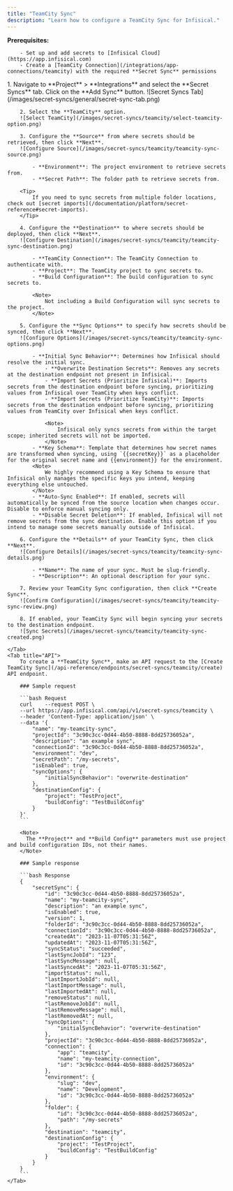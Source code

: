 ```yaml
---
title: "TeamCity Sync"
description: "Learn how to configure a TeamCity Sync for Infisical."
---
```


**Prerequisites:**

        - Set up and add secrets to [Infisical Cloud](https://app.infisical.com)
        - Create a [TeamCity Connection](/integrations/app-connections/teamcity) with the required **Secret Sync** permissions

<Tabs>
    <Tab title="Infisical UI">
        1. Navigate to **Project** > **Integrations** and select the **Secret Syncs** tab. Click on the **Add Sync** button.
        ![Secret Syncs Tab](/images/secret-syncs/general/secret-sync-tab.png)

        2. Select the **TeamCity** option.
        ![Select TeamCity](/images/secret-syncs/teamcity/select-teamcity-option.png)

        3. Configure the **Source** from where secrets should be retrieved, then click **Next**.
        ![Configure Source](/images/secret-syncs/teamcity/teamcity-sync-source.png)

            - **Environment**: The project environment to retrieve secrets from.
            - **Secret Path**: The folder path to retrieve secrets from.

        <Tip>
            If you need to sync secrets from multiple folder locations, check out [secret imports](/documentation/platform/secret-reference#secret-imports).
        </Tip>

        4. Configure the **Destination** to where secrets should be deployed, then click **Next**.
        ![Configure Destination](/images/secret-syncs/teamcity/teamcity-sync-destination.png)

            - **TeamCity Connection**: The TeamCity Connection to authenticate with.
            - **Project**: The TeamCity project to sync secrets to.
            - **Build Configuration**: The build configuration to sync secrets to.

            <Note>
                Not including a Build Configuration will sync secrets to the project.
            </Note>

        5. Configure the **Sync Options** to specify how secrets should be synced, then click **Next**.
        ![Configure Options](/images/secret-syncs/teamcity/teamcity-sync-options.png)

            - **Initial Sync Behavior**: Determines how Infisical should resolve the initial sync.
                - **Overwrite Destination Secrets**: Removes any secrets at the destination endpoint not present in Infisical.
                - **Import Secrets (Prioritize Infisical)**: Imports secrets from the destination endpoint before syncing, prioritizing values from Infisical over TeamCity when keys conflict.
                - **Import Secrets (Prioritize TeamCity)**: Imports secrets from the destination endpoint before syncing, prioritizing values from TeamCity over Infisical when keys conflict.

                <Note>
                    Infisical only syncs secrets from within the target scope; inherited secrets will not be imported.
                </Note>
            - **Key Schema**: Template that determines how secret names are transformed when syncing, using `{{secretKey}}` as a placeholder for the original secret name and {{environment}} for the environment.
            <Note>
                We highly recommend using a Key Schema to ensure that Infisical only manages the specific keys you intend, keeping everything else untouched.
            </Note>
            - **Auto-Sync Enabled**: If enabled, secrets will automatically be synced from the source location when changes occur. Disable to enforce manual syncing only.
            - **Disable Secret Deletion**: If enabled, Infisical will not remove secrets from the sync destination. Enable this option if you intend to manage some secrets manually outside of Infisical.

        6. Configure the **Details** of your TeamCity Sync, then click **Next**.
        ![Configure Details](/images/secret-syncs/teamcity/teamcity-sync-details.png)

            - **Name**: The name of your sync. Must be slug-friendly.
            - **Description**: An optional description for your sync.

        7. Review your TeamCity Sync configuration, then click **Create Sync**.
        ![Confirm Configuration](/images/secret-syncs/teamcity/teamcity-sync-review.png)

        8. If enabled, your TeamCity Sync will begin syncing your secrets to the destination endpoint.
        ![Sync Secrets](/images/secret-syncs/teamcity/teamcity-sync-created.png)

    </Tab>
    <Tab title="API">
        To create a **TeamCity Sync**, make an API request to the [Create TeamCity Sync](/api-reference/endpoints/secret-syncs/teamcity/create) API endpoint.

        ### Sample request

        ```bash Request
        curl    --request POST \
        --url https://app.infisical.com/api/v1/secret-syncs/teamcity \
        --header 'Content-Type: application/json' \
        --data '{
            "name": "my-teamcity-sync",
            "projectId": "3c90c3cc-0d44-4b50-8888-8dd25736052a",
            "description": "an example sync",
            "connectionId": "3c90c3cc-0d44-4b50-8888-8dd25736052a",
            "environment": "dev",
            "secretPath": "/my-secrets",
            "isEnabled": true,
            "syncOptions": {
                "initialSyncBehavior": "overwrite-destination"
            },
            "destinationConfig": {
                "project": "TestProject",
                "buildConfig": "TestBuildConfig"
            }
        }'
        ```

        <Note>
          The **Project** and **Build Config** parameters must use project and build configuration IDs, not their names.
        </Note>

        ### Sample response

        ```bash Response
        {
            "secretSync": {
                "id": "3c90c3cc-0d44-4b50-8888-8dd25736052a",
                "name": "my-teamcity-sync",
                "description": "an example sync",
                "isEnabled": true,
                "version": 1,
                "folderId": "3c90c3cc-0d44-4b50-8888-8dd25736052a",
                "connectionId": "3c90c3cc-0d44-4b50-8888-8dd25736052a",
                "createdAt": "2023-11-07T05:31:56Z",
                "updatedAt": "2023-11-07T05:31:56Z",
                "syncStatus": "succeeded",
                "lastSyncJobId": "123",
                "lastSyncMessage": null,
                "lastSyncedAt": "2023-11-07T05:31:56Z",
                "importStatus": null,
                "lastImportJobId": null,
                "lastImportMessage": null,
                "lastImportedAt": null,
                "removeStatus": null,
                "lastRemoveJobId": null,
                "lastRemoveMessage": null,
                "lastRemovedAt": null,
                "syncOptions": {
                    "initialSyncBehavior": "overwrite-destination"
                },
                "projectId": "3c90c3cc-0d44-4b50-8888-8dd25736052a",
                "connection": {
                    "app": "teamcity",
                    "name": "my-teamcity-connection",
                    "id": "3c90c3cc-0d44-4b50-8888-8dd25736052a"
                },
                "environment": {
                    "slug": "dev",
                    "name": "Development",
                    "id": "3c90c3cc-0d44-4b50-8888-8dd25736052a"
                },
                "folder": {
                    "id": "3c90c3cc-0d44-4b50-8888-8dd25736052a",
                    "path": "/my-secrets"
                },
                "destination": "teamcity",
                "destinationConfig": {
                    "project": "TestProject",
                    "buildConfig": "TestBuildConfig"
                }
            }
        }
        ```
    </Tab>
</Tabs>
